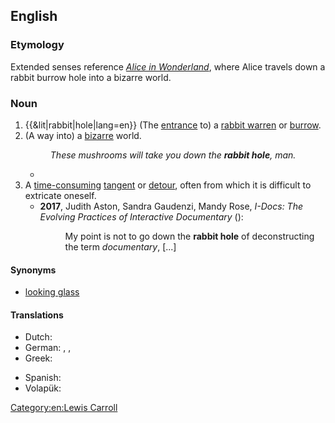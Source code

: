 ==English==
{{Wikipedia|Down the Rabbit Hole}}
{{Wikipedia|Rabbit Hole}}

===Etymology===
Extended senses reference ''[[Wikipedia:Alice in Wonderland|Alice in Wonderland]]'', where Alice travels down a rabbit burrow hole into a bizarre world.

===Noun===
{{en-noun}}

# {{&lit|rabbit|hole|lang=en}} (The [[entrance]] to) a [[rabbit warren]] or [[burrow]].
# (A way into) a [[bizarre]] world.
#: ''These mushrooms will take you down the '''rabbit hole''', man. ''
#* {{quote-video
|lang=en
|date=1999-03-31
|title=[[w:The Matrix (film)|The Matrix]]
|people={{w|Laurence Fishburne}}
|role=[[w:Morpheus (The Matrix)|Morpheus]]
|passage=You [[take the red pill]], you stay in Wonderland, and I show you how deep the '''rabbit hole''' goes.
}}
# A [[time-consuming]] [[tangent]] or [[detour]], often from which it is difficult to extricate oneself.
#* '''2017''', Judith Aston, ‎Sandra Gaudenzi, ‎Mandy Rose, ''I-Docs: The Evolving Practices of Interactive Documentary'' ({{ISBN|0231851073}}):
#*: My point is not to go down the '''rabbit hole''' of deconstructing the term ''documentary'', [...]

====Synonyms====
* {{sense|way into a bizarre world}} [[looking glass]]

====Translations====
{{trans-top|(entrance to) a rabbit warren or burrow}}
* Dutch: {{t+|nl|konijnenhol|n}}
* German: {{t|de|Kaninchenloch|n}}, {{t|de|Kaninchenhöhle|f}}, {{t+|de|Kaninchenbau|m}}
* Greek: {{t+|el|κουνελότρυπα|f}}
{{trans-mid}}
* Spanish: {{t+|es|madriguera|f}}
* Volapük: {{t|vo|kroligahog}}
{{trans-bottom}}

[[Category:en:Lewis Carroll]]